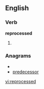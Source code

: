 ==English==

===Verb===
'''reprocessed'''

# {{present participle of|[[reprocess]]}}

===Anagrams===
* {{alphagram|cdeeeoprrss}}
* [[predecessor#English|predecessor]]

[[vi:reprocessed]]